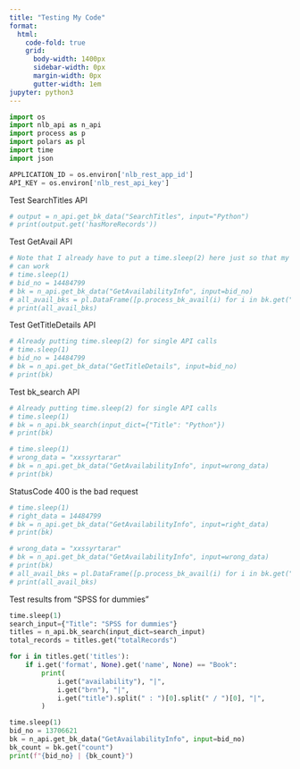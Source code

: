 ```yaml
---
title: "Testing My Code"
format:
  html:
    code-fold: true
    grid:
      body-width: 1400px
      sidebar-width: 0px
      margin-width: 0px
      gutter-width: 1em
jupyter: python3
---
```


```python
import os
import nlb_api as n_api
import process as p
import polars as pl
import time
import json

APPLICATION_ID = os.environ['nlb_rest_app_id']
API_KEY = os.environ['nlb_rest_api_key']

```
Test SearchTitles API
```python
# output = n_api.get_bk_data("SearchTitles", input="Python")
# print(output.get('hasMoreRecords'))
```

Test GetAvail API
```python
# Note that I already have to put a time.sleep(2) here just so that my API calls
# can work
# time.sleep(1)
# bid_no = 14484799
# bk = n_api.get_bk_data("GetAvailabilityInfo", input=bid_no)
# all_avail_bks = pl.DataFrame([p.process_bk_avail(i) for i in bk.get("items")])
# print(all_avail_bks)
```

Test GetTitleDetails API
```python
# Already putting time.sleep(2) for single API calls 
# time.sleep(1)
# bid_no = 14484799
# bk = n_api.get_bk_data("GetTitleDetails", input=bid_no)
# print(bk)
```

Test bk_search API
```python
# Already putting time.sleep(2) for single API calls 
# time.sleep(1)
# bk = n_api.bk_search(input_dict={"Title": "Python"})
# print(bk)
```

```python
# time.sleep(1)
# wrong_data = "xxssyrtarar"
# bk = n_api.get_bk_data("GetAvailabilityInfo", input=wrong_data)
# print(bk)

```
StatusCode 400 is the bad request
```python
# time.sleep(1)
# right_data = 14484799
# bk = n_api.get_bk_data("GetAvailabilityInfo", input=right_data)
# print(bk)

# wrong_data = "xxssyrtarar"
# bk = n_api.get_bk_data("GetAvailabilityInfo", input=wrong_data)
# print(bk)
# all_avail_bks = pl.DataFrame([p.process_bk_avail(i) for i in bk.get("items")])
# print(all_avail_bks)
```

Test results from "SPSS for dummies"
```python
time.sleep(1)
search_input={"Title": "SPSS for dummies"}
titles = n_api.bk_search(input_dict=search_input)
total_records = titles.get("totalRecords")

for i in titles.get('titles'): 
    if i.get('format', None).get('name', None) == "Book":
        print(
            i.get("availability"), "|",
            i.get("brn"), "|",
            i.get("title").split(" : ")[0].split(" / ")[0], "|",
        )
```

```python
time.sleep(1)
bid_no = 13706621
bk = n_api.get_bk_data("GetAvailabilityInfo", input=bid_no)
bk_count = bk.get("count")
print(f"{bid_no} | {bk_count}")
```
